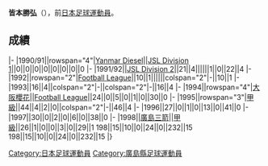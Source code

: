 {{unreferenced|time=2013-07-05T08:53:29+00:00}}
{{Infobox football biography
|name=皆本勝弘
|image=
|fullname=皆本勝弘
|birth_date={{Birth date and age|1972|7|2}}
|cityofbirth=[[廣島縣|廣島縣]]
|countryofbirth=[[日本|日本]]
|position=[[中场|中场]]
|currentclub=
|years=1991-1997<br/>1998
|clubs=[[大阪櫻花|Yanmar Diesel/大阪櫻花]]<br/>[[廣島三箭|廣島三箭]]
|caps(goals)=
|nationalyears=
|nationalteam=
|nationalcaps(goals)=
}}
'''皆本勝弘'''（{{Bd|1972年|7月2日||}}），前[[日本|日本]][[足球|足球]][[運動員|運動員]]。

==成績==
{{Football player club statistics 1|YYN}}
{{Football player club statistics 2|JPN|YYN}}
|-
|1990/91||rowspan="4"|[[大阪櫻花|Yanmar Diesel]]||[[Japan_Soccer_League|JSL Division 1]]||0||0||0||0||0||0||0||0
|-
|1991/92||[[Japan_Soccer_League|JSL Division 2]]||21||4||||||1||0||22||4
|-
|1992||rowspan="2"|[[Japan_Football_League|Football League]]||10||1||||||colspan="2"|-||10||1
|-
|1993||16||4||colspan="2"|-||colspan="2"|-||16||4
|-
|1994||rowspan="4"|[[大阪櫻花|大阪櫻花]]||[[Japan_Football_League|Football League]]||24||0||5||0||1||0||30||0
|-
|1995||rowspan="3"|[[日本職業足球甲級聯賽|甲級]]||44||4||2||0||colspan="2"|-||46||4
|-
|1996||27||0||1||0||13||0||41||0
|-
|1997||30||0||2||0||6||0||38||0
|-
|1998||[[廣島三箭|廣島三箭]]||[[日本職業足球甲級聯賽|甲級]]||26||1||0||0||3||0||29||1
{{Football player club statistics 3|1|JPN}}198||15||10||0||24||0||232||15
{{Football player club statistics 5}}198||15||10||0||24||0||232||15
|}

{{Japan-sport-bio-stub}}
{{Soccer-player-stub}}
[[Category:日本足球運動員|Category:日本足球運動員]]
[[Category:廣島縣足球運動員|Category:廣島縣足球運動員]]